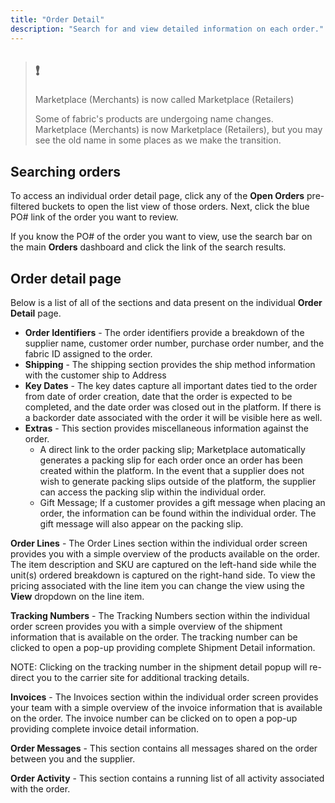 ```yaml
---
title: "Order Detail"
description: "Search for and view detailed information on each order."
---
```


> ## ❗️
> 
> Marketplace (Merchants) is now called Marketplace (Retailers)
> 
> Some of fabric's products are undergoing name changes. Marketplace (Merchants) is now Marketplace (Retailers), but you may see the old name in some places as we make the transition.

## Searching orders

To access an individual order detail page, click any of the **Open Orders** pre-filtered buckets to open the list view of those orders. Next, click the blue PO# link of the order you want to review.

If you know the PO# of the order you want to view, use the search bar on the main **Orders** dashboard and click the link of the search results. 

## Order detail page

Below is a list of all of the sections and data present on the individual **Order Detail** page. 

* **Order Identifiers** \- The order identifiers provide a breakdown of the supplier name, customer order number, purchase order number, and the fabric ID assigned to the order.
* **Shipping** \- The shipping section provides the ship method information with the customer ship to Address
* **Key Dates** \- The key dates capture all important dates tied to the order from date of order creation, date that the order is expected to be completed, and the date order was closed out in the platform. If there is a backorder date associated with the order it will be visible here as well.
* **Extras** \- This section provides miscellaneous information against the order.  
   * A direct link to the order packing slip; Marketplace automatically generates a packing slip for each order once an order has been created within the platform. In the event that a supplier does not wish to generate packing slips outside of the platform, the supplier can access the packing slip within the individual order.  
   * Gift Message; If a customer provides a gift message when placing an order, the information can be found within the individual order. The gift message will also appear on the packing slip.

**Order Lines** \- The Order Lines section within the individual order screen provides you with a simple overview of the products available on the order. The item description and SKU are captured on the left-hand side while the unit(s) ordered breakdown is captured on the right-hand side. To view the pricing associated with the line item you can change the view using the **View** dropdown on the line item. 

**Tracking Numbers** \- The Tracking Numbers section within the individual order screen provides you with a simple overview of the shipment information that is available on the order. The tracking number can be clicked to open a pop-up providing complete Shipment Detail information.

NOTE: Clicking on the tracking number in the shipment detail popup will re-direct you to the carrier site for additional tracking details.

**Invoices** \- The Invoices section within the individual order screen provides your team with a simple overview of the invoice information that is available on the order. The invoice number can be clicked on to open a pop-up providing complete invoice detail information.

**Order Messages** \- This section contains all messages shared on the order between you and the supplier.

**Order Activity** \- This section contains a running list of all activity associated with the order.